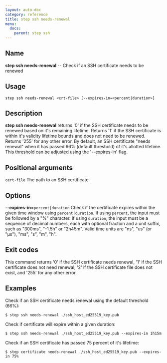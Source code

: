 ```yaml
---
layout: auto-doc
category: reference
title: step ssh needs-renewal
menu:
  docs:
    parent: step ssh
---
```


## Name
**step ssh needs-renewal** -- Check if an SSH certificate needs to be renewed

## Usage

```raw
step ssh needs-renewal <crt-file> [--expires-in=<percent|duration>]
```

## Description

**step ssh needs-renewal** returns '0' if the SSH certificate needs
to be renewed based on it's remaining lifetime. Returns '1' if the SSH certificate is
within it's validity lifetime bounds and does not need to be renewed. Returns
'255' for any other error. By default, an SSH certificate "needs renewal" when it has
passed 66% (default threshold) of it's allotted lifetime. This threshold can be
adjusted using the '--expires-in' flag.

## Positional arguments

`cert-file`
The path to an SSH certificate.

## Options


**--expires-in**=`percent|duration`
Check if the certificate expires within the given time window
using `percent|duration`. If using `percent`, the input must be followed by a "%"
character. If using `duration`, the input must be a sequence of decimal numbers,
each with optional fraction and a unit suffix, such as "300ms", "-1.5h" or "2h45m".
Valid time units are "ns", "us" (or "µs"), "ms", "s", "m", "h".

## Exit codes

This command returns '0' if the SSH certificate needs renewal, '1' if the
SSH certificate does not need renewal, '2' if the SSH certificate file does not
exist, and '255' for any other error.

## Examples

Check if an SSH certificate needs renewal using the default threshold (66%):
```shell
$ step ssh needs-renewal ./ssh_host_ed25519_key.pub
```

Check if certificate will expire within a given duration:
```shell
$ step ssh needs-renewal ./ssh_host_ed25519_key.pub --expires-in 1h15m
```

Check if an SSH certificate has passed 75 percent of it's lifetime:
```shell
$ step certificate needs-renewal ./ssh_host_ed25519_key.pub --expires-in 75%
```


